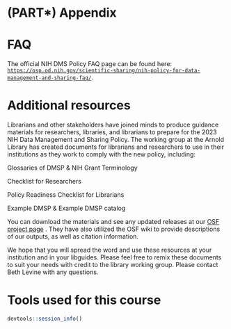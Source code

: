 # (PART\*) Appendix {-}


# FAQ {-}

The official NIH DMS Policy FAQ page can be found here: [`https://osp.od.nih.gov/scientific-sharing/nih-policy-for-data-management-and-sharing-faq/`](https://osp.od.nih.gov/scientific-sharing/nih-policy-for-data-management-and-sharing-faq/){target="_blank"}.

# Additional resources {-}

Librarians and other stakeholders have joined minds to produce guidance materials for researchers, libraries, and librarians to prepare for the 2023 NIH Data Management and Sharing Policy. The working group at the Arnold Library has created documents for librarians and researchers to use in their institutions as they work to comply with the new policy, including: 

Glossaries of DMSP & NIH Grant Terminology 

Checklist for Researchers 

Policy Readiness Checklist for Librarians 

Example DMSP & Example DMSP catalog 

You can download the materials and see any updated releases at our [OSF project page](https://osf.io/uadxr/) . They have also utilized the OSF wiki to provide descriptions of our outputs, as well as citation information. 

We hope that you will spread the word and use these resources at your institution and in your libguides. Please feel free to remix these documents to suit your needs with credit to the library working group. Please contact Beth Levine with any questions. 

# Tools used for this course  {-}

```r
devtools::session_info()
```

